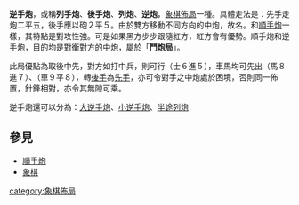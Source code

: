 {{Xiangqi diagram
| tright
| 列手炮
|rd|hd|ed|ad|gd|ad|ed|hd|rd
|  |  |  |  |  |  |  |  |  
|  |  |  |  |cd|  |  |cd|  
|sd|  |sd|  |sd|  |sd|  |sd
|  |  |  |  |  |  |  |  |  
|  |  |  |  |  |  |  |  |  
|sl|  |sl|  |sl|  |sl|  |sl
|  |cl|  |  |cl|  |  |  |  
|  |  |  |  |  |  |  |  |  
|rl|hl|el|al|gl|al|el|hl|rl
| 1.　炮二平五　砲２平５
|size=30
|width=280
}}

'''逆手炮'''，或稱'''列手炮'''、'''後手炮'''、'''列炮'''、'''逆炮'''，[[象棋佈局|象棋佈局]]一種。具體走法是：先手走炮二平五，後手應以砲２平５。由於雙方移動不同方向的中炮，故名。和[[順手炮|順手炮]]一樣，其特點是對攻性強。可是如果黑方步步跟隨紅方，紅方會有優勢。順手炮和逆手炮，目的均是對衡對方的[[中炮|中炮]]，屬於「'''鬥炮局'''」。

此局優點為取後中先，對方如打中兵，則可行（士６進５），車馬均可先出（馬８進７）、（車９平８），轉[[後手|後手]]為[[先手|先手]]，亦可令對手之中炮處於困境，否則同一佈置，針鋒相對，亦令其無隙可乘。

逆手炮還可以分為：[[大逆手炮|大逆手炮]]、[[小逆手炮|小逆手炮]]、[[半途列炮|半途列炮]]

==參見==
*[[順手炮|順手炮]]
*[[象棋|象棋]]

{{ChineseChess}}
[[category:象棋佈局|category:象棋佈局]]

{{Board-stub}}